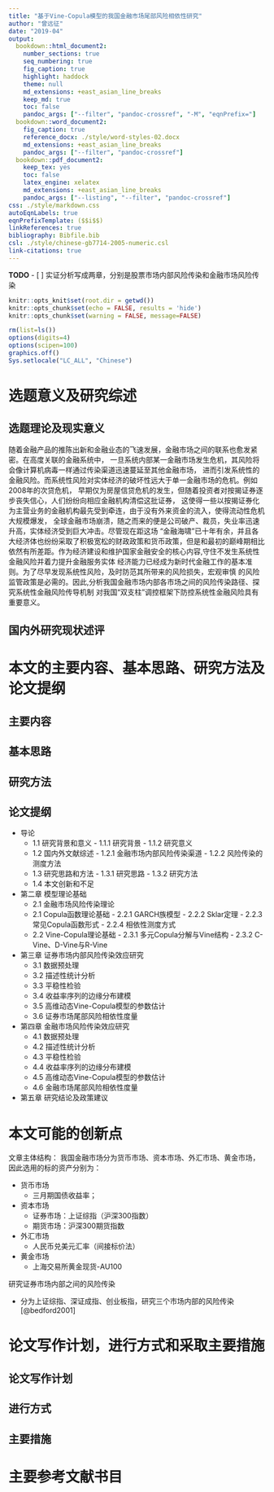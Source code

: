 ```yaml
---
title: "基于Vine-Copula模型的我国金融市场尾部风险相依性研究"
author: "曾远征"
date: "2019-04"
output:
  bookdown::html_document2:
    number_sections: true
    seq_numbering: true
    fig_caption: true
    highlight: haddock
    theme: null
    md_extensions: +east_asian_line_breaks
    keep_md: true
    toc: false
    pandoc_args: ["--filter", "pandoc-crossref", "-M", "eqnPrefix="]
  bookdown::word_document2:
    fig_caption: true
    reference_docx: ./style/word-styles-02.docx
    md_extensions: +east_asian_line_breaks
    pandoc_args: ["--filter", "pandoc-crossref"]
  bookdown::pdf_document2:
    keep_tex: yes
    toc: false
    latex_engine: xelatex
    md_extensions: +east_asian_line_breaks
    pandoc_args: ["--listing", "--filter", "pandoc-crossref"]
css: ./style/markdown.css
autoEqnLabels: true
eqnPrefixTemplate: ($$i$$)
linkReferences: true
bibliography: Bibfile.bib
csl: ./style/chinese-gb7714-2005-numeric.csl
link-citations: true
---
```


**TODO**
- [ ] 实证分析写成两章，分别是股票市场内部风险传染和金融市场风险传染



```r
knitr::opts_knit$set(root.dir = getwd())
knitr::opts_chunk$set(echo = FALSE, results = 'hide')
knitr::opts_chunk$set(warning = FALSE, message=FALSE)
```

```r
rm(list=ls())
options(digits=4)
options(scipen=100)
graphics.off()
Sys.setlocale("LC_ALL", "Chinese")
```


# 选题意义及研究综述

## 选题理论及现实意义

随着金融产品的推陈出新和金融业态的飞速发展，金融市场之间的联系也愈发紧密。在高度关联的金融系统中，
一旦系统内部某一金融市场发生危机，其风险将会像计算机病毒一样通过传染渠道迅速蔓延至其他金融市场，
进而引发系统性的金融风险。而系统性风险对实体经济的破坏性远大于单一金融市场的危机。例如2008年的次贷危机，
早期仅为房屋信贷危机的发生，但随着投资者对按揭证券逐步丧失信心，人们纷纷向相应金融机构清偿这批证券，
这使得一些以按揭证券化为主营业务的金融机构最先受到牵连，由于没有外来资金的流入，使得流动性危机大规模爆发，
全球金融市场崩溃，随之而来的便是公司破产、裁员，失业率迅速升高，实体经济受到巨大冲击。尽管现在距这场
“金融海啸”已十年有余，并且各大经济体也纷纷采取了积极宽松的财政政策和货币政策，但是和最初的巅峰期相比
依然有所差距。作为经济建设和维护国家金融安全的核心内容,守住不发生系统性金融风险并着力提升金融服务实体
经济能力已经成为新时代金融工作的基本准则。为了尽早发现系统性风险，及时防范其所带来的风险损失，宏观审慎
的风险监管政策是必需的。因此,分析我国金融市场内部各市场之间的风险传染路径、探究系统性金融风险传导机制
对我国“双支柱”调控框架下防控系统性金融风险具有重要意义。



## 国内外研究现状述评

# 本文的主要内容、基本思路、研究方法及论文提纲

## 主要内容

## 基本思路

## 研究方法

## 论文提纲

* 导论
    + 1.1  研究背景和意义
          - 1.1.1  研究背景
          - 1.1.2  研究意义
    + 1.2  国内外文献综述
          - 1.2.1  金融市场内部风险传染渠道
          - 1.2.2  风险传染的测度方法
    + 1.3  研究思路和方法
          - 1.3.1  研究思路
          - 1.3.2  研究方法
    + 1.4  本文创新和不足
* 第二章  模型理论基础
    + 2.1  金融市场风险传染理论
    + 2.1  Copula函数理论基础
          - 2.2.1  GARCH族模型
          - 2.2.2  Sklar定理
          - 2.2.3  常见Copula函数形式
          - 2.2.4  相依性测度方式
    + 2.2  Vine-Copula理论基础
          - 2.3.1  多元Copula分解与Vine结构
          - 2.3.2  C-Vine、D-Vine与R-Vine
* 第三章  证券市场内部风险传染效应研究
    + 3.1  数据预处理
    + 3.2  描述性统计分析
    + 3.3  平稳性检验
    + 3.4  收益率序列的边缘分布建模
    + 3.5  高维动态Vine-Copula模型的参数估计
    + 3.6  证券市场尾部风险相依性度量
* 第四章  金融市场风险传染效应研究
    + 4.1  数据预处理
    + 4.2  描述性统计分析
    + 4.3  平稳性检验
    + 4.4  收益率序列的边缘分布建模
    + 4.5  高维动态Vine-Copula模型的参数估计
    + 4.6  金融市场尾部风险相依性度量
* 第五章  研究结论及政策建议


# 本文可能的创新点
文章主体结构：
我国金融市场分为货币市场、资本市场、外汇市场、黄金市场，因此选用的标的资产分别为：

* 货币市场
    + 三月期国债收益率；
* 资本市场
    + 证券市场：上证综指（沪深300指数）
    + 期货市场：沪深300期货指数
* 外汇市场
    + 人民币兑美元汇率（间接标价法）
* 黄金市场
    + 上海交易所黄金现货-AU100

研究证券市场内部之间的风险传染

* 分为上证综指、深证成指、创业板指，研究三个市场内部的风险传染
[@bedford2001]

# 论文写作计划，进行方式和采取主要措施

## 论文写作计划

## 进行方式

## 主要措施

# 主要参考文献书目

[//]: # (\bibliography{Bibfile})
